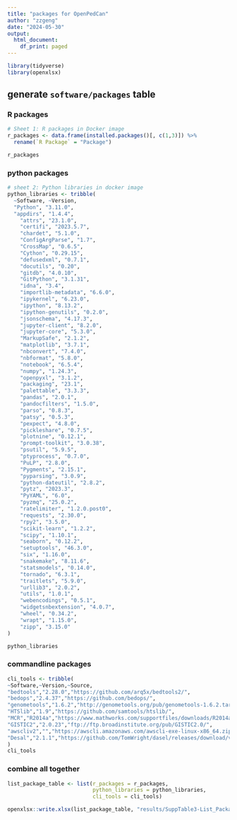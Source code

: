 ```yaml
---
title: "packages for OpenPedCan"
author: "zzgeng"
date: "2024-05-30"
output:
  html_document:
    df_print: paged
---
```


```r
library(tidyverse)
library(openxlsx)
```

## generate `software/packages` table
### R packages
```r
# Sheet 1: R packages in Docker image
r_packages <- data.frame(installed.packages()[, c(1,3)]) %>%
  rename(`R Package` = "Package")

r_packages
```

### python packages
```r
# sheet 2: Python libraries in docker image
python_libraries <- tribble(
  ~Software, ~Version, 
  "Python", "3.11.0",
  "appdirs", "1.4.4",
    "attrs", "23.1.0",
    "certifi", "2023.5.7",
    "chardet", "5.1.0",
    "ConfigArgParse", "1.7",
    "CrossMap", "0.6.5",
    "Cython", "0.29.15",
    "defusedxml", "0.7.1",
    "docutils", "0.20",
    "gitdb", "4.0.10",
    "GitPython", "3.1.31",
    "idna", "3.4",
    "importlib-metadata", "6.6.0",
    "ipykernel", "6.23.0",
    "ipython", "8.13.2",
    "ipython-genutils", "0.2.0",
    "jsonschema", "4.17.3",
    "jupyter-client", "8.2.0",
    "jupyter-core", "5.3.0",
    "MarkupSafe", "2.1.2",
    "matplotlib", "3.7.1",
    "nbconvert", "7.4.0",
    "nbformat", "5.8.0",
    "notebook", "6.5.4",
    "numpy", "1.24.3",
    "openpyxl", "3.1.2",
    "packaging", "23.1",
    "palettable", "3.3.3",
    "pandas", "2.0.1",
    "pandocfilters", "1.5.0",
    "parso", "0.8.3",
    "patsy", "0.5.3",
    "pexpect", "4.8.0",
    "pickleshare", "0.7.5",
    "plotnine", "0.12.1",
    "prompt-toolkit", "3.0.38",
    "psutil", "5.9.5",
    "ptyprocess", "0.7.0",
    "PuLP", "2.8.0",
    "Pygments", "2.15.1",
    "pyparsing", "3.0.9",
    "python-dateutil", "2.8.2",
    "pytz", "2023.3",
    "PyYAML", "6.0",
    "pyzmq", "25.0.2",
    "ratelimiter", "1.2.0.post0",
    "requests", "2.30.0",
    "rpy2", "3.5.0",
    "scikit-learn", "1.2.2",
    "scipy", "1.10.1",
    "seaborn", "0.12.2",
    "setuptools", "46.3.0",
    "six", "1.16.0",
    "snakemake", "8.11.6",
    "statsmodels", "0.14.0",
    "tornado", "6.3.1",
    "traitlets", "5.9.0",
    "urllib3", "2.0.2",
    "utils", "1.0.1",
    "webencodings", "0.5.1",
    "widgetsnbextension", "4.0.7",
    "wheel", "0.34.2",
    "wrapt", "1.15.0",
    "zipp", "3.15.0"
)

python_libraries
```

### commandline packages
```r
cli_tools <- tribble(
~Software,~Version,~Source,
"bedtools","2.28.0","https://github.com/arq5x/bedtools2/",
"bedops","2.4.37","https://github.com/bedops/",
"genometools","1.6.2","http://genometools.org/pub/genometools-1.6.2.tar.gz",
"HTSlib","1.9","https://github.com/samtools/htslib/",
"MCR","R2014a","https://www.mathworks.com/supportfiles/downloads/R2014a/",
"GISTIC2","2.0.23","ftp://ftp.broadinstitute.org/pub/GISTIC2.0/", 
"awscliv2","","https://awscli.amazonaws.com/awscli-exe-linux-x86_64.zip",
"Desal","2.1.1","https://github.com/TomWright/dasel/releases/download/v2.1.1/dasel_linux_amd64"
)
cli_tools
```

### combine all together
```r
list_package_table <- list(r_packages = r_packages, 
                           python_libraries = python_libraries, 
                           cli_tools = cli_tools)

openxlsx::write.xlsx(list_package_table, "results/SuppTable3-List_Package_Table.xlsx")
```
